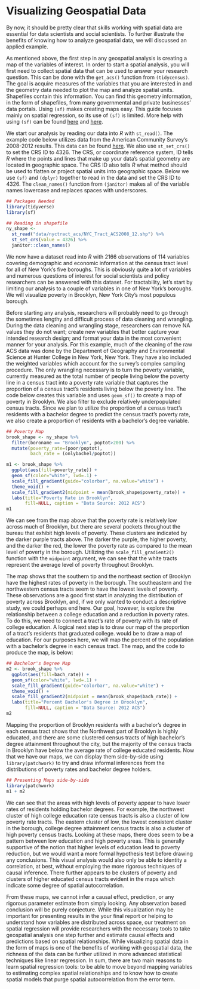 # Visualizing Geospatial Data {.unnumbered}



By now, it should be pretty clear that skills working with spatial data
are essential for data scientists and social scientists. To further
illustrate the benefits of knowing how to analyze geospatial data, we
will discussed an applied example.

As mentioned above, the first step in any geospatial analysis is
creating a map of the variables of interest. In order to start a spatial
analysis, you will first need to collect spatial data that can be used
to answer your research question. This can be done with the `get_acs()`
function from `(tidycensus)`. The goal is acquire measures of the
variables that you are interested in and the geometry data needed to
plot the map and analyze spatial units. Shapefiles contain this
information. You can find this geometry information, in the form of
shapefiles, from many governmental and private businesses' data portals.
Using `(sf)` makes creating maps easy. This guide focuses mainly
on spatial regression, so its use of `(sf)` is limited. More help
with using `(sf)` can be found
[here](https://github.com/rstudio/cheatsheets/blob/main/sf.pdf) and
[here](https://walker-data.com/census-r/mapping-census-data-with-r.html).

We start our analysis by reading our data into *R* with `st_read()`. The
example code below utilizes data from the American Community Survey's
2008-2012 results. This data can be found
[here](https://geodacenter.github.io/data-and-lab//NYC_Tract_ACS2008_12/).
We also use `st_set_crs()` to set the CRS ID to 4326. The CRS, or
coordinate reference system, ID tells *R* where the points and lines
that make up your data's spatial geometry are located in geographic
space. The CRS ID also tells *R* what method should be used to flatten
or project spatial units into geographic space. Below we use
`(sf)` and `(dplyr)` together to read in the data and set
the CRS ID to 4326. The `clean_names()` function from `(janitor)`
makes all of the variable names lowercase and replaces spaces with
underscores.

```r
## Packages Needed
library(tidyverse)
library(sf)

## Reading in shapefile
ny_shape <- 
  st_read("data/nyctract_acs/NYC_Tract_ACS2008_12.shp") %>%
  st_set_crs(value = 4326) %>%
  janitor::clean_names()
```

We now have a dataset read into *R* with 2166 observations of 114
variables covering demographic and economic information at the census
tract level for all of New York's five boroughs. This is obviously quite
a lot of variables and numerous questions of interest for social
scientists and policy researchers can be answered with this dataset. For
tractability, let's start by limiting our analysis to a couple of
variables in one of New York's boroughs. We will visualize poverty in
Brooklyn, New York City's most populous borough.

Before starting any analysis, researchers will probably need to go
through the sometimes lengthy and difficult process of data cleaning and
wrangling. During the data cleaning and wrangling stage, researchers can
remove NA values they do not want; create new variables that better
capture your intended research design; and format your data in the most
convenient manner for your analysis. For this example, much of the
cleaning of the raw ACS data was done by the Department of Geography and
Environmental Science at Hunter College in New York, New York. They have
also included the weighted variables which account for the survey's
complex sampling procedure. The only wrangling necessary is to turn the
poverty variable, currently measured as the total number of people
living below the poverty line in a census tract into a poverty rate
variable that captures the proportion of a census tract's residents
living below the poverty line. The code below creates this variable and
uses `geom_sf()` to create a map of poverty in Brooklyn. We also filter
to exclude relatively underpopulated census tracts. Since we plan to
utilize the proportion of a census tract's residents with a bachelor
degree to predict the census tract's poverty rate, we also create a
proportion of residents with a bachelor's degree variable.

```r
## Poverty Map
brook_shape <- ny_shape %>%
  filter(boroname == "Brooklyn", poptot>200) %>%
  mutate(poverty_rate=(poor/poptot),
         bach_rate = (onlybachel/poptot))

m1 <- brook_shape %>%
  ggplot(aes(fill=poverty_rate)) +
  geom_sf(color="white", lwd=.1) +
  scale_fill_gradient(guide="colorbar", na.value="white") + 
  theme_void() +
  scale_fill_gradient2(midpoint = mean(brook_shape$poverty_rate)) +
  labs(title="Poverty Rate in Brooklyn",
       fill=NULL, caption = "Data Source: 2012 ACS")
m1
```

We can see from the map above that the poverty rate is relatively low
across much of Brooklyn, but there are several pockets throughout the
bureau that exhibit high levels of poverty. These clusters are indicated
by the darker purple tracts above. The darker the purple, the higher
poverty, and the darker the red, the lower the poverty rate as compared
to the mean level of poverty in the borough. Utilizing the
`scale_fill_gradient2()` function with the `midpoint` argument, we can
see that the white tracts represent the average level of poverty
throughout Brooklyn.

The map shows that the southern tip and the northeast section of
Brooklyn have the highest rates of poverty in the borough. The
southeastern and the northwestern census tracts seem to have the lowest
levels of poverty. These observations are a good first start in
analyzing the distribution of poverty across Brooklyn, and, if we only
wanted to conduct a descriptive study, we could perhaps end here. Our
goal, however, is explore the relationship between a college education
and a reduction in poverty rates. To do this, we need to connect a
tract's rate of poverty with its rate of college education. A logical
next step is to draw our map of the proportion of a tract's residents
that graduated college. would be to draw a map of education. For our
purposes here, we will map the percent of the population with a
bachelor's degree in each census tract. The map, and the code to produce
the map, is below:

```r
## Bachelor's Degree Map
m2 <- brook_shape %>%
  ggplot(aes(fill=bach_rate)) +
  geom_sf(color="white", lwd=.1) +
  scale_fill_gradient(guide="colorbar", na.value="white") + 
  theme_void() +
  scale_fill_gradient2(midpoint = mean(brook_shape$bach_rate)) +
  labs(title="Percent Bachelor's Degree in Brooklyn",
       fill=NULL, caption = "Data Source: 2012 ACS")
m2
```

Mapping the proportion of Brooklyn residents with a bachelor's degree in
each census tract shows that the Northwest part of Brooklyn is highly
educated, and there are some clustered census tracts of high bachelor's
degree attainment throughout the city, but the majority of the census
tracts in Brooklyn have below the average rate of college educated
residents. Now that we have our maps, we can display them side-by-side
using `library(patchwork)` to try and draw informal inferences from the
distributions of poverty rates and bachelor degree holders.

```r
## Presenting Maps side-by-side
library(patchwork)
m1 + m2
```

We can see that the areas with high levels of poverty appear to have
lower rates of residents holding bachelor degrees. For example, the
northwest cluster of high college education rate census tracts is also a
cluster of low poverty rate tracts. The eastern cluster of low, the
lowest consistent cluster in the borough, college degree attainment
census tracts is also a cluster of high poverty census tracts. Looking
at these maps, there does seem to be a pattern between low education and
high poverty areas. This is generally supportive of the notion that
higher levels of education lead to poverty reduction, but we would want
a more formal hypothesis test before drawing any conclusions. This
visual analysis would also only be able to identity a correlation, at
best, without employing the more rigorous techniques of causal
inference. There further appears to be clusters of poverty and clusters
of higher educated census tracts evident in the maps which indicate some
degree of spatial autocorrelation.

From these maps, we cannot infer a causal effect, prediction, or any
rigorous parameter estimate from simply looking. Any observation based
conclusion will be purely conjecture. While this visualization may be
important for presenting results in the your final report or helping to
understand how variables are distributed across space, our treatment on
spatial regression will provide researchers with the necessary tools to
take geospatial analysis one step further and estimate causal effects
and predictions based on spatial relationships. While visualizing
spatial data in the form of maps is one of the benefits of working with
geospatial data, the richness of the data can be further utilized in
more advanced statistical techniques like linear regression. In sum,
there are two main reasons to learn spatial regression tools: to be able
to move beyond mapping variables to estimating complex spatial
relationships and to know how to create spatial models that purge
spatial autocorrelation from the error term.